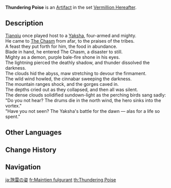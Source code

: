 {{Artifact Infobox
|image = Item Thundering Poise.png
|set   = Vermillion Hereafter
|piece = Circlet of Logos
}}
{{Description|This mask is said to have been made by the mountain people for a Yaksha. It is of simple make, but its surface still shines brightly nonetheless.}}
'''Thundering Poise''' is an [[Artifact]] in the set [[Vermillion Hereafter]].

==Description==
[[Tianqiu Valley|Tianqiu]] once played host to a [[Yaksha]], four-armed and mighty.<br />
He came to [[The Chasm]] from afar, to the praises of the tribes.<br />
A feast they put forth for him, the food in abundance.<br />
Blade in hand, he entered The Chasm, a disaster to still.<br />
Mighty as a demon, purple bale-fire shone in his eyes.<br />
The lightning pierced the deathly shadow, and thunder dissolved the darkness.<br />
The clouds hid the abyss, maw stretching to devour the firmament.<br />
The wild wind howled, the cinnabar sweeping the darkness.<br />
The mountain ranges shock, and the gorges caved in.<br />
The depths cried out as they collapsed, and then all was silent.<br />
The dense clouds solidified sundown-light as the perching birds sang sadly:<br />
"Do you not hear? The drums die in the north wind, the hero sinks into the vortex."<br />
"Have you not seen? The Yaksha's battle for the dawn — alas for a life so spent."

==Other Languages==
{{Other Languages
|en      = Thundering Poise
|zhs     = 虺雷之姿
|zhs_rm  = Huīléi zhī Zī
|zht     = 虺雷之姿
|zht_rm  = Huīléi zhī Zī
|zh_tl   = The Form of Rumbling Thunder
|ja      = 虺雷の姿
|ja_rm   = Kirai no Sugata{{Assumed}}
|ja_tl   = The Form of Rumbling Thunder
|ko      = 번개의 {{tt|자태|姿態}}
|ko_rm   = Beongae-ui Jatae
|ko_tl   = Figure of Lightning
|es      = Máscara Atronadora
|es_tl   = Thunderous Mask
|fr      = Maintien fulgurant
|fr_tl   = Lightning Support
|ru      = Громогласный облик
|ru_tl   = Thunder-Loud Appearance
|th      = Thundering Poise
|vi      = {{tt|Diện Mạo|面貌}} Sấm Sét
|vi_tl   = 
|de      = Gelassenheit des Donners
|de_tl   = Tranquility of Thunder
|id      = Thundering Poise
|pt      = Postura Eletrizante
|pt_tl   = 
|tr      = Yıldırım Duruşu
|tr_tl   = 
|it      = Portamento tonante
|it_tl   = 
}}

==Change History==
{{Change History|2.6}}

==Navigation==
{{Artifact Set Navbox|Vermillion Hereafter}}

[[ja:虺雷の姿]]
[[fr:Maintien fulgurant]]
[[th:Thundering Poise]]
